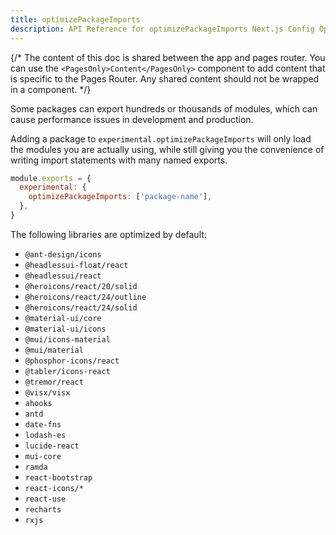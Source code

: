 ```yaml
---
title: optimizePackageImports
description: API Reference for optimizePackageImports Next.js Config Option
---
```


{/* The content of this doc is shared between the app and pages router. You can use the `<PagesOnly>Content</PagesOnly>` component to add content that is specific to the Pages Router. Any shared content should not be wrapped in a component. */}

Some packages can export hundreds or thousands of modules, which can cause performance issues in development and production.

Adding a package to `experimental.optimizePackageImports` will only load the modules you are actually using, while still giving you the convenience of writing import statements with many named exports.

```js filename="next.config.js"
module.exports = {
  experimental: {
    optimizePackageImports: ['package-name'],
  },
}
```

The following libraries are optimized by default:

- `@ant-design/icons`
- `@headlessui-float/react`
- `@headlessui/react`
- `@heroicons/react/20/solid`
- `@heroicons/react/24/outline`
- `@heroicons/react/24/solid`
- `@material-ui/core`
- `@material-ui/icons`
- `@mui/icons-material`
- `@mui/material`
- `@phosphor-icons/react`
- `@tabler/icons-react`
- `@tremor/react`
- `@visx/visx`
- `ahooks`
- `antd`
- `date-fns`
- `lodash-es`
- `lucide-react`
- `mui-core`
- `ramda`
- `react-bootstrap`
- `react-icons/*`
- `react-use`
- `recharts`
- `rxjs`
